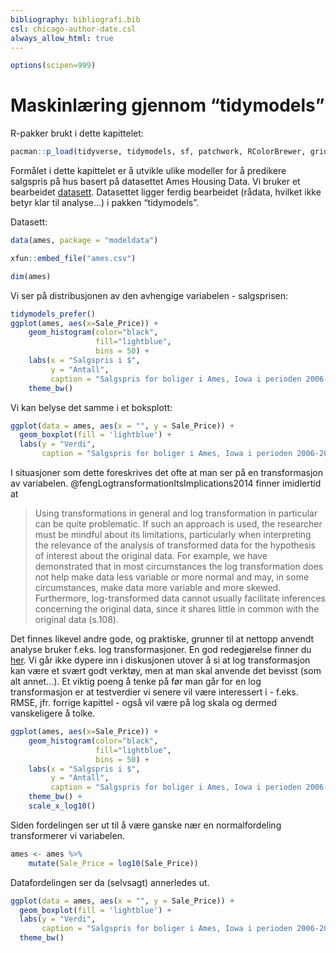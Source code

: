```yaml
---
bibliography: bibliografi.bib
csl: chicago-author-date.csl
always_allow_html: true
---
```

```r
options(scipen=999)
```

# Maskinlæring gjennom "tidymodels"

R-pakker brukt i dette kapittelet:

```r
pacman::p_load(tidyverse, tidymodels, sf, patchwork, RColorBrewer, grid, ragg)
```

Formålet i dette kapittelet er å utvikle ulike modeller for å predikere salgspris på hus basert på datasettet Ames Housing Data. Vi bruker et bearbeidet [datasett](https://github.com/topepo/AmesHousing/blob/master/R/make_ames.R). Datasettet ligger ferdig bearbeidet (rådata, hvilket ikke betyr klar til analyse...) i pakken "tidymodels". 



Datasett:

```r
data(ames, package = "modeldata")
```

```r
xfun::embed_file("ames.csv")
```

```r
dim(ames)
```

Vi ser på distribusjonen av den avhengige variabelen - salgsprisen:

```r
tidymodels_prefer()
ggplot(ames, aes(x=Sale_Price)) + 
    geom_histogram(color="black",
                   fill="lightblue",
                   bins = 50) +
    labs(x = "Salgspris i $",
         y = "Antall",
         caption = "Salgspris for boliger i Ames, Iowa i perioden 2006-2010") +
    theme_bw()
```

Vi kan belyse det samme i et boksplott:

```r
ggplot(data = ames, aes(x = "", y = Sale_Price)) + 
  geom_boxplot(fill = 'lightblue') +
  labs(y = "Verdi",
       caption = "Salgspris for boliger i Ames, Iowa i perioden 2006-2010")
```

I situasjoner som dette foreskrives det ofte at man ser på en transformasjon av variabelen. @fengLogtransformationItsImplications2014 finner imidlertid at

> Using transformations in general and log transformation in particular can be quite problematic. If such an approach is used, the researcher must be mindful about its limitations, particularly when interpreting the relevance of the analysis of  transformed data for the hypothesis of interest about the original data. For example, we have demonstrated that in most  circumstances the log transformation does not help make data less variable or more normal and may, in some circumstances, make data more variable and more skewed. Furthermore, log-transformed data cannot usually facilitate inferences concerning the  original data, since it shares little in common with the original data (s.108). 

Det finnes likevel andre gode, og praktiske, grunner til at nettopp anvendt analyse bruker f.eks. log transformasjoner. En god redegjørelse finner du [her](https://stats.stackexchange.com/questions/107610/what-is-the-reason-the-log-transformation-is-used-with-right-skewed-distribution). Vi går ikke dypere inn i diskusjonen utover å si at log transformasjon kan være et svært godt verktøy, men at man skal anvende det bevisst (som alt annet...). Et viktig poeng å tenke på før man går for en log transformasjon er at testverdier vi senere vil være interessert i - f.eks. RMSE, jfr. forrige kapittel - også vil være på log skala og dermed vanskeligere å tolke. 

```r
ggplot(ames, aes(x=Sale_Price)) + 
    geom_histogram(color="black",
                   fill="lightblue",
                   bins = 50) +
    labs(x = "Salgspris i $",
         y = "Antall",
         caption = "Salgspris for boliger i Ames, Iowa i perioden 2006-2010 etter log 10 transformasjon") +
    theme_bw() +
    scale_x_log10()
```

Siden fordelingen ser ut til å være ganske nær en normalfordeling transformerer vi variabelen.

```r
ames <- ames %>% 
    mutate(Sale_Price = log10(Sale_Price))
```

Datafordelingen ser da (selvsagt) annerledes ut.

```r
ggplot(data = ames, aes(x = "", y = Sale_Price)) + 
  geom_boxplot(fill = 'lightblue') +
  labs(y = "Verdi",
       caption = "Salgspris for boliger i Ames, Iowa i perioden 2006-2010 etter log 10 transformasjon") +
  theme_bw()
```




